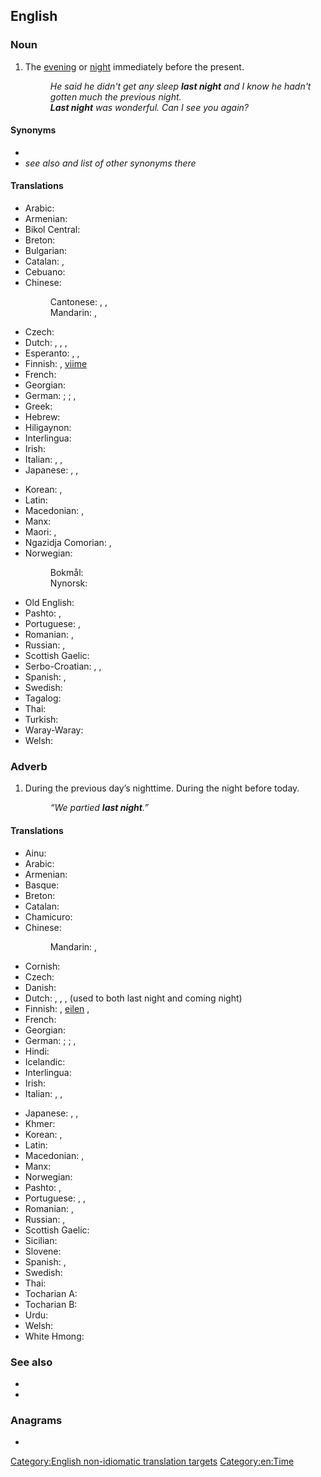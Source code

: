 ==English==

===Noun===
{{en-noun|-}}

# {{lb|en|often|used adverbially}} The [[evening]] or [[night]] immediately before the present.
#: ''He said he didn't get any sleep '''last night''' and I know he hadn't gotten much the previous night.''
#: '''''Last night''' was wonderful. Can I see you again?''

====Synonyms====
* {{l|en|yesterday night}}
* ''see also'' {{l|en|yestereve}} ''and list of other synonyms there''

====Translations====
{{trans-top|previous evening or night}}
* Arabic: {{t|ar|اَلْبَارِحَةَ}}
* Armenian: {{t|hy|անցած գիշեր}}
* Bikol Central: {{t|bcl|kasubanggi}}
* Breton: {{t+|br|dec'h da noz}}
* Bulgarian: {{t-needed|bg}}
* Catalan: {{t|ca|anit passada|f}}, {{t+|ca|anit}}
* Cebuano: {{t|ceb|kagabii}}
* Chinese:
*: Cantonese: {{t|yue|琴晚|tr=kam4 maan5|sc=Hani}}, {{t|yue|尋晚|sc=Hani}}, {{t|yue|寻晚|tr=cam4 maan5|sc=Hani}}
*: Mandarin: {{t+|cmn|昨夜|tr=zuóyè|sc=Hani}}, {{t+|cmn|昨晚|tr=zuówǎn|sc=Hani}}
* Czech: {{t|cs|včerejší večer}}
* Dutch: {{t+|nl|gisterenavond}}, {{t+|nl|gisteravond}}, {{t|nl|gisterennacht}}, {{qualifier|used to both last night and coming night}} {{t+|nl|vannacht}}
* Esperanto: {{t|eo|hieraŭ vespere}}, {{t|eo|pasintan nokton|alt=la pasintan nokton}}, {{t|eo|hieraŭan nokton|alt=la hieraŭan nokton}}
* Finnish: {{t|fi|eilisilta}} {{qualifier|evening}}, [[viime#Finnish|viime]] {{t+|fi|yö}} {{qualifier|night}}
* French: {{t|fr|hier soir}}
* Georgian: {{t|ka|წუხელ|tr=cuxel}}
* German: {{t|de|gestern Abend}} {{qualifier|before midnight}}; {{t|de|heute Nacht}} {{qualifier|after midnight; can also mean the coming night, depending on tense}}; {{t|de|gestern Nacht}}, {{t|de|letzte Nacht}} {{qualifier|after midnight; both less common}}
* Greek: {{t+|el|εψές|n}}
* Hebrew: {{t+|he|אמש|tr=émesh}}
* Hiligaynon: {{t|hil|kagab-i}}
* Interlingua: {{t|ia|heri vespere}}
* Irish: {{t|ga|aréir}}
* Italian: {{t|it|notte scorsa}}, {{t|it|ieri notte}}, {{t|it|ieri sera}}
* Japanese: {{t+|ja|昨晩|tr=さくばん, sakuban}}, {{t+|ja|昨夜|tr=さくや, sakuya}}, {{t|ja|夕べ|tr=ゆうべ, yūbe}}
{{trans-mid}}
* Korean: {{t|ko|지난밤}}, {{t+|ko|어젯밤}}
* Latin: {{t|la|heri vesperi}}
* Macedonian: {{t|mk|синоќа|tr=sínoḱa}}, {{t|mk|сношти|tr=snóšti}}
* Manx: {{t|gv|riyr}}
* Maori: {{t|mi|inapō}}, {{t|mi|nōnapō}}
* Ngazidja Comorian: {{t|zdj|djana pvomasihu}}, {{t|zdj|emasihu ya djana}}
* Norwegian:
*: Bokmål: {{t|nb|i natt}}
*: Nynorsk: {{t|nn|i natt}}
* Old English: {{t|ang|geostron niht}}
* Pashto: {{t|ps|بېګا|tr=begâ}}, {{t|ps|برای|tr=barây}}
* Portuguese: {{t|pt|[[noite]] [[passada]]|f}}, {{t|pt|[[noite]] [[de]] [[ontem]]|f}}
* Romanian: {{t|ro|noaptea trecută|f}}, {{t|ro|azi noapte}}
* Russian: {{t|ru|[[прошлый|прошлая]] [[ночь]]|f}}, {{t|ru|[[вчера́шний]] [[ве́чер]]|m}}
* Scottish Gaelic: {{t|gd|a-raoir}}
* Serbo-Croatian: {{t+|sh|sinoć}}, {{qualifier|night before last night}} {{t+|sh|preksinoć}}, {{qualifier|two nights before last night}} {{t|sh|naksinoć}}
* Spanish: {{t|es|ayer por la noche}}, {{t+|es|anoche}}
* Swedish: {{t|sv|i gårkväll}}
* Tagalog: {{t|tl|kagabi}}
* Thai: {{t|th|เมื่อคืน}}
* Turkish: {{t-needed|tr}}
* Waray-Waray: {{t|war|kagab-i}}
* Welsh: {{t|cy|neithiwr|m|f}}
{{trans-bottom}}

===Adverb===
{{en-adv|-}}

# During the previous day’s nighttime. During the night before today.
#: ''“We partied '''last night'''.”''

====Translations====
{{trans-top|during the night before today}}
* Ainu: {{t|ain|ウㇰラン|tr=ukran}}
* Arabic: {{t|ar|اَلْبَارِحَةَ}}
* Armenian: {{t|hy|անցած գիշեր}}
* Basque: {{t+|eu|bart}}
* Breton: {{t+|br|dec'h da noz}}
* Catalan: {{t+|ca|anit}}
* Chamicuro: {{t|ccc|lache'ta}}
* Chinese:
*: Mandarin: {{t+|cmn|昨夜|tr=zuóyè|sc=Hani}}, {{t+|cmn|昨晚|tr=zuówǎn|sc=Hani}}
* Cornish: {{t|kw|nyhewer}}
* Czech: {{t|cs|včera večer}}
* Danish: {{t|da|aftes|alt=i aftes}}
* Dutch: {{t+|nl|gisteravond}}, {{t+|nl|gisterenavond}}, {{t|nl|gisterennacht}}, {{t+|nl|vannacht}} (used to both last night and coming night)
* Finnish: {{t|fi|eilisiltana}}, [[eilen#Finnish|eilen]] {{t+|fi|illalla}} {{qualifier|evening}}, {{t|fi|viime yönä}} {{qualifier|night}}
* French: {{t|fr|hier soir}}
* Georgian: {{t|ka|წუხელ}}
* German: {{t|de|gestern Abend}} {{qualifier|before midnight}}; {{t|de|heute Nacht}} {{qualifier|after midnight; can also mean the coming night, depending on tense}}; {{t|de|gestern Nacht}}, {{t|de|letzte Nacht}} {{qualifier|after midnight; both less common}}
* Hindi: {{t|hi|कल रात|tr=kal rāt|sc=Deva}}
* Icelandic: {{t|is|í gærkvöldi}}
* Interlingua: {{t|ia|heri vespere}}
* Irish: {{t|ga|aréir}}
* Italian: {{t+|it|iernotte}}, {{t|it|ieri notte}}, {{t|it|iersera}}
{{trans-mid}}
* Japanese: {{t+|ja|昨晩|tr=さくばん, sakuban}}, {{t+|ja|昨夜|tr=さくや, sakuya}}, {{t|ja|夕べ|tr=ゆうべ, yūbe}}
* Khmer: {{t|km|យប់មិញ|tr=yup mɨñ|sc=Khmr}}
* Korean: {{t+|ko|어젯밤}}, {{t+|ko|어제저녁}}
* Latin: {{t|la|heri vesperi}}
* Macedonian: {{t|mk|синоќа|tr=sínoḱa}}, {{t|mk|сношти|tr=snóšti}}
* Manx: {{t|gv|riyr}}
* Norwegian: {{t|no|i går kveld}}
* Pashto: {{t|ps|بېګا|tr=begâ}}, {{t|ps|برای|tr=barây}}
* Portuguese: {{t|pt|[[ontem]] [[à]] [[noite]]}}, {{t|pt|[[ontem]] [[de]] [[noite]]}}, {{t|pt|[[noite]] [[passada]]}}
* Romanian: {{t+|ro|aseară}}, {{t|ro|ieri noapte}}
* Russian: {{t|ru|[[прошлый|про́шлой]] [[но́чью]]}}, {{t|ru|[[вчера́]] [[ве́чером]]}}
* Scottish Gaelic: {{t|gd|a-raoir}}
* Sicilian: {{t+|scn|assira}}
* Slovene: {{t+|sl|sinóči}}
* Spanish: {{t+|es|anoche}}, {{t|es|ayer por la noche}}
* Swedish: {{t+|sv|i natt}}
* Thai: {{t|th|เมื่อคืน}}
* Tocharian A: {{t|xto|nakcu}}
* Tocharian B: {{t|txb|nekcīye}}
* Urdu: {{t|ur|کل رات|tr=kal rāt|sc=ur-Arab}}
* Welsh: {{t|cy|neithiwr}}
* White Hmong: {{t|mww|nag hmo}}
{{trans-bottom}}

===See also===
* {{l|en|the night before last}}
* {{l|en|tonight}}

===Anagrams===
* {{anagrams|en|last thing}}

[[Category:English non-idiomatic translation targets]]
[[Category:en:Time]]